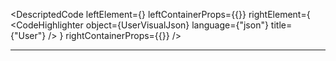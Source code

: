 
<DescriptedCode
  leftElement={<UserDesc />}
  leftContainerProps={{}}
  rightElement={
    <CodeHighlighter
      object={UserVisualJson}
      language={"json"}
      title={"User"}
    />
  }
  rightContainerProps={{}}
/>

---
